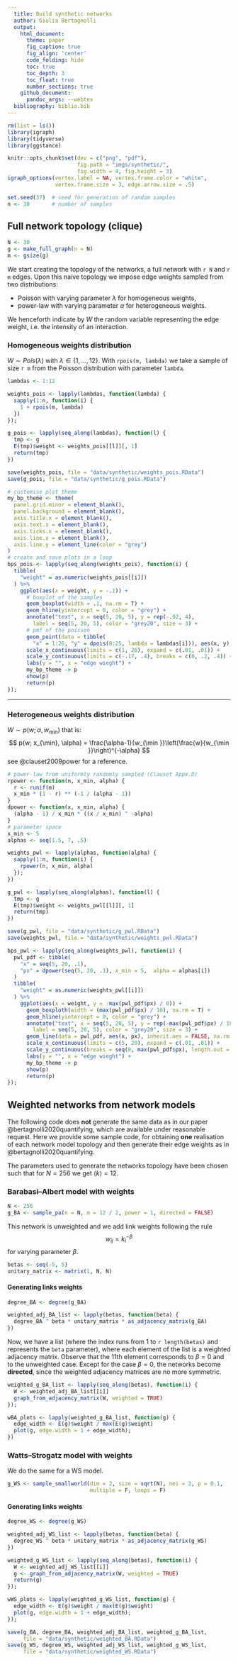 ```yaml
---
  title: Build synthetic networks
  author: Giulia Bertagnolli
  output:
    html_document:
      theme: paper
      fig_caption: true
      fig_align: 'center'
      code_folding: hide
      toc: true
      toc_depth: 3
      toc_float: true
      number_sections: true
    github_document:
      pandoc_args: --webtex
  bibliography: biblio.bib
---
```


```r
rm(list = ls())
library(igraph)
library(tidyverse)
library(ggstance)
```

```r
knitr::opts_chunk$set(dev = c("png", "pdf"),
                      fig.path = "imgs/synthetic/",
                      fig.width = 4, fig.height = 3)
igraph_options(vertex.label = NA, vertex.frame.color = "white",
               vertex.frame.size = 3, edge.arrow.size = .5)
```

```r
set.seed(37)  # seed for generation of random samples
n <- 30       # number of samples
```

## Full network topology (clique)


```r
N <- 30
g <- make_full_graph(n = N)
m <- gsize(g)
```

We start creating the topology of the networks, a full network with `r N` and `r m` edges. Upon this naive topology  we impose edge weights sampled from two distributions:

* Poisson with varying parameter $\lambda$ for homogeneous weights,
* power-law with varying parameter $\alpha$ for heterogeneous weights.

We henceforth indicate by $W$ the random variable representing the edge weight, i.e. the intensity of an interaction.

### Homogeneous weights distribution

$W \sim Pois(\lambda)$ with $\lambda \in \{1, \dots, 12\}$.
With `rpois(m, lambda)` we take a sample of size `r m` from the Poisson distribution with parameter `lambda`.

```r
lambdas <- 1:12
```

```r
weights_pois <- lapply(lambdas, function(lambda) {
  sapply(1:n, function(i) {
    1 + rpois(m, lambda)
  })
});
```


```r
g_pois <- lapply(seq_along(lambdas), function(l) {
  tmp <- g
  E(tmp)$weight <- weights_pois[[l]][, 1]
  return(tmp)
})
```

```r
save(weights_pois, file = "data/synthetic/weights_pois.RData")
save(g_pois, file = "data/synthetic/g_pois.RData")
```

```r
# customise plot theme
my_bp_theme <- theme(
  panel.grid.minor = element_blank(),
  panel.background = element_blank(),
  axis.title.x = element_blank(),
  axis.text.x = element_blank(),
  axis.ticks.x = element_blank(),
  axis.line.x = element_blank(),
  axis.line.y = element_line(color = "grey")
)
# create and save plots in a loop
bps_pois <- lapply(seq_along(weights_pois), function(i) {
  tibble(
    "weight" = as.numeric(weights_pois[[i]])
  ) %>%
    ggplot(aes(x = weight, y = -.1)) +
      # boxplot of the samples
      geom_boxplot(width = .1, na.rm = T) +
      geom_hline(yintercept = 0, color = "grey") +
      annotate("text", x = seq(5, 20, 5), y = rep(-.02, 4),
        label = seq(5, 20, 5), color = "grey20", size = 3) +
      # pmf of the poisson
      geom_point(data = tibble(
        "x" = 1:26, "y" = dpois(0:25, lambda = lambdas[i])), aes(x, y), inherit.aes = FALSE) +
      scale_x_continuous(limits = c(1, 26), expand = c(.01, .01)) +
      scale_y_continuous(limits = c(-.17, .4), breaks = c(0, .2, .4)) +
      labs(y = "", x = "edge wieght") +
      my_bp_theme -> p
      show(p)
      return(p)
});
```

---

### Heterogeneous weights distribution

$W \sim p(w; \alpha, w_{\min})$ that is:
$$
p(w; x_{\min}, \alpha) = \frac{\alpha-1}{w_{\min }}\left(\frac{w}{w_{\min }}\right)^{-\alpha}
$$
see @clauset2009power for a reference.

```r
# power-law from uniformly randomly sampled (Clauset Appx.D)
rpower <- function(n, x_min, alpha) {
  r <- runif(m)
  x_min * (1 - r) ** (-1 / (alpha - 1))
}
dpower <- function(x, x_min, alpha) {
  (alpha - 1) / x_min * ((x / x_min) ^ -alpha)
}
# parameter space
x_min <- 5
alphas <- seq(1.5, 7, .5)
```

```r
weights_pwl <- lapply(alphas, function(alpha) {
  sapply(1:n, function(i) {
    rpower(n, x_min, alpha)
  });
})
```

```r
g_pwl <- lapply(seq_along(alphas), function(l) {
  tmp <- g
  E(tmp)$weight <- weights_pwl[[l]][, 1]
  return(tmp)
})
```

```r
save(g_pwl, file = "data/synthetic/g_pwl.RData")
save(weights_pwl, file = "data/synthetic/weights_pwl.RData")
```

```r
bps_pwl <- lapply(seq_along(weights_pwl), function(i) {
  pwl_pdf <- tibble(
    "x" = seq(5, 20, .1),
    "px" = dpower(seq(5, 20, .1), x_min = 5,  alpha = alphas[i])
  )
  tibble(
    "weight" = as.numeric(weights_pwl[[i]])
  ) %>%
    ggplot(aes(x = weight, y = -max(pwl_pdf$px) / 8)) +
      geom_boxploth(width = (max(pwl_pdf$px) / 10), na.rm = T) +
      geom_hline(yintercept = 0, color = "grey") +
      annotate("text", x = seq(5, 20, 5), y = rep(-max(pwl_pdf$px) / 100, 4),
        label = seq(5, 20, 5), color = "grey20", size = 3) +
      geom_line(data = pwl_pdf, aes(x, px), inherit.aes = FALSE, na.rm = T) +
      scale_x_continuous(limits = c(5, 20), expand = c(.01, .01)) +
      scale_y_continuous(breaks = seq(0, max(pwl_pdf$px), length.out = 5)) +
      labs(y = "", x = "edge wieght") +
      my_bp_theme -> p
      show(p)
      return(p)
});
```

## Weighted networks from network models

The following code does **not** generate the same data as in our paper @bertagnolli2020quantifying, which are available under reasonable request.
Here we provide some sample code, for obtaining **one** realisation of each network model topology and then generate their edge weights as in @bertagnolli2020quantifying.

The parameters used to generate the networks topology have been chosen such that for $N=256$ we get $\langle k \rangle=12$.

### Barabasi--Albert model with weights

```r
N <- 256
g_BA <- sample_pa(n = N, m = 12 / 2, power = 1, directed = FALSE)
```

This network is unweighted and we add link weights following the rule
$$w_{ij} = k_i^{- \beta}$$
for varying parameter $\beta$.

```r
betas <- seq(-5, 5)
unitary_matrix <- matrix(1, N, N)
```

#### Generating links weights

```r
degree_BA <- degree(g_BA)
```

```r
weighted_adj_BA_list <- lapply(betas, function(beta) {
  degree_BA ^ beta * unitary_matrix * as_adjacency_matrix(g_BA)
})
```

Now, we have a list (where the index runs from 1 to `r length(betas)` and represents the `beta` parameter), where each element of the list is a weighted adjacency matrix.
Observe that the 11th element corresponds to $\beta = 0$ and to the unweighted case. Except for the case $\beta = 0$, the networks become **directed**, since the weighted adjacency matrices are no more symmetric.


```r
weighted_g_BA_list <- lapply(seq_along(betas), function(i) {
  W <- weighted_adj_BA_list[[i]]
  graph_from_adjacency_matrix(W, weighted = TRUE)
});
```

```r
wBA_plots <- lapply(weighted_g_BA_list, function(g) {
  edge_width <- E(g)$weight / max(E(g)$weight)
  plot(g, edge.width = 1 + edge_width);
})
```

### Watts--Strogatz model with weights

We do the same for a WS model.

```r
g_WS <- sample_smallworld(dim = 2, size = sqrt(N), nei = 2, p = 0.1,
                          multiple = F, loops = F)
```

#### Generating links weights

```r
degree_WS <- degree(g_WS)
```

```r
weighted_adj_WS_list <- lapply(betas, function(beta) {
  degree_WS ^ beta * unitary_matrix * as_adjacency_matrix(g_WS)
})
```

```r
weighted_g_WS_list <- lapply(seq_along(betas), function(i) {
  W <- weighted_adj_WS_list[[i]]
  g <- graph_from_adjacency_matrix(W, weighted = TRUE)
  return(g)
});
```

```r
wWS_plots <- lapply(weighted_g_WS_list, function(g) {
  edge_width <- E(g)$weight / max(E(g)$weight)
  plot(g, edge.width = 1 + edge_width);
});
```

```r
save(g_BA, degree_BA, weighted_adj_BA_list, weighted_g_BA_list,
     file = "data/synthetic/weighted_BA.RData")
save(g_WS, degree_WS, weighted_adj_WS_list, weighted_g_WS_list,
     file = "data/synthetic/weighted_WS.RData")
```
